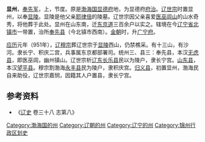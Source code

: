'''显州'''，[[奉先军|奉先军]]，上，节度。原是[[渤海国|渤海国]][[显德府|显德府]]地，为显德府[[治所|府治]]。[[辽世宗|辽世宗]]时置显州，以奉[[辽显陵|显陵]]。显陵是他父亲[[耶律倍|耶律倍]]的陵墓。辽世宗因父亲喜爱[[医巫闾山|医巫闾山]]的山水奇秀，将他葬于此处。显州在山东南，迁[[东京道|东京道]]三百余户以实之。辖境在今[[辽宁省|辽宁省]][[北镇市|北镇市]]一带置，治所[[奉先县|奉先县]]（今北镇市西南）。[[金朝|金朝]]时，升[[广宁府|广宁府]]。

[[應曆|应历]]元年（951年），[[辽穆宗|辽穆宗]]葬辽世宗于[[辽显陵|显陵]]西山，仍禁樵采。有十三山，有沙河。隶长宁、积庆二宫，兵事属东京都部署司。统州三、县三：奉先县，本汉[[无虑县|无虑县]]，即医巫闾，幽州镇山。辽世宗析[[辽东|辽东]][[长乐县|长乐县]]民以为陵户，隶长宁宫。[[山东县|山东县]]，本汉[[望平县|望平县]]。穆宗割渤海[[永丰县|永丰县]]民为陵户，隶积庆宫。[[归义县|归义县]]，初置显州，渤海民自来助役，辽世宗嘉悯，因籍其人户置县，隶长宁宫。

== 参考资料 ==
*《[[辽史|辽史]] 卷三十八 志第八》

{{渤海国行政区划|nocat}}
{{辽朝行政区划|nocat}}
[[Category:渤海国的州|Category:渤海国的州]]
[[Category:辽朝的州|Category:辽朝的州]]
[[Category:辽宁的州|Category:辽宁的州]]
[[Category:锦州行政区划史|Category:锦州行政区划史]]